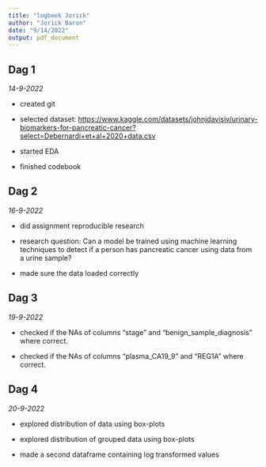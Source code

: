 ```yaml
---
title: "logboek Jorick"
author: "Jorick Baron"
date: "9/14/2022"
output: pdf_document
---
```


## Dag 1

*14-9-2022*

-   created git

-   selected dataset: <https://www.kaggle.com/datasets/johnjdavisiv/urinary-biomarkers-for-pancreatic-cancer?select=Debernardi+et+al+2020+data.csv>

-   started EDA

-   finished codebook

## Dag 2

*16-9-2022*

-   did assignment reproducible research

-   research question: Can a model be trained using machine learning techniques to detect if a person has pancreatic cancer using data from a urine sample?

-   made sure the data loaded correctly

## Dag 3

*19-9-2022*

-   checked if the NAs of columns "stage" and "benign_sample_diagnosis" where correct.

-   checked if the NAs of columns "plasma_CA19_9" and "REG1A" where correct.

## Dag 4

*20-9-2022*

-   explored distribution of data using box-plots

-   explored distribution of grouped data using box-plots

-   made a second dataframe containing log transformed values
